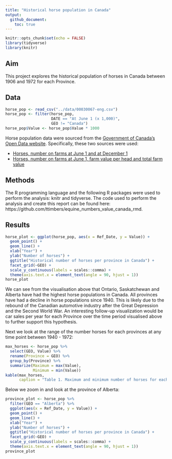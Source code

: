 ```yaml
---
title: "Historical horse population in Canada"
output:
  github_document:
    toc: true
---
```


```r
knitr::opts_chunk$set(echo = FALSE)
library(tidyverse)
library(knitr)
```

## Aim

This project explores the historical population of horses in Canada between 1906 and 1972 for each Province.


## Data

```r
horse_pop <- read_csv("../data/00030067-eng.csv")
horse_pop <- filter(horse_pop,
                    DATE == "At June 1 (x 1,000)",
                    GEO != "Canada")
horse_pop$Value <- horse_pop$Value * 1000
```

Horse population data were sourced from the [Government of Canada's Open Data website](http://open.canada.ca/en/open-data). Specifically, these two sources were used:

- [Horses, number on farms at June 1 and at December 1](http://open.canada.ca/data/en/dataset/43b3a9b3-3842-45e7-8bc8-c4c27b9462ab)
- [Horses, number on farms at June 1, farm value per head and total farm value](http://open.canada.ca/data/en/dataset/b374f60b-9580-44dc-83f6-c0a850c15f30)

## Methods

The R programming language and the following R packages were used to perform the analysis: knitr and tidyverse. The code used to perform the analysis and create this report can be found here: https://github.com/ttimbers/equine_numbers_value_canada_rmd.


## Results

```r
horse_plot <- ggplot(horse_pop, aes(x = Ref_Date, y = Value)) +
  geom_point() +
  geom_line() +
  xlab("Year") +
  ylab("Number of horses") +
  ggtitle("Historical number of horses per province in Canada") +
  facet_grid(~GEO) +
  scale_y_continuous(labels = scales::comma) +
  theme(axis.text.x = element_text(angle = 90, hjust = 1))
horse_plot
```

We can see from the visualisation above that Ontario, Saskatchewan and Alberta have had the highest horse populations in Canada. All provinces have had a decline in horse
populations since 1940. This is likely due to the rebound of the Canadian automotive
industry after the Great Depression and the Second World War. An interesting follow-up visualization would be car sales per year for each Province over the time period visualised above to further support this hypothesis. 

Next we look at the range of the number horses for each provinces at any time point between 1940 - 1972:

```r
max_horses <- horse_pop %>% 
  select(GEO, Value) %>% 
  rename(Province = GEO) %>% 
  group_by(Province) %>% 
  summarize(Maximum = max(Value),
            Minimum = min(Value))
kable(max_horses,
      caption = "Table 1. Maximum and minimum number of horses for each province between 1940 - 1972")
```

Below we zoom in and look at the province of Alberta:

```r
province_plot <- horse_pop %>% 
  filter(GEO == "Alberta") %>% 
  ggplot(aes(x = Ref_Date, y = Value)) +
  geom_point() +
  geom_line() +
  xlab("Year") +
  ylab("Number of horses") +
  ggtitle("Historical number of horses per province in Canada") +
  facet_grid(~GEO) +
  scale_y_continuous(labels = scales::comma) +
  theme(axis.text.x = element_text(angle = 90, hjust = 1))
province_plot
```